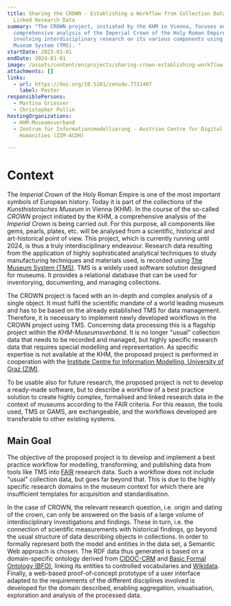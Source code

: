 ```yaml
---
title: Sharing the CROWN - Establishing a Workflow from Collection Data to
  Linked Research Data
summary: "The CROWN project, initiated by the KHM in Vienna, focuses on a
  comprehensive analysis of the Imperial Crown of the Holy Roman Empire,
  involving interdisciplinary research on its various components using The
  Museum System (TMS). "
startDate: 2023-01-01
endDate: 2024-01-01
image: /assets/content/en/projects/sharing-crown-establishing-workflow-collection-data-linked-research-data/crown3.png
attachments: []
links:
  - url: https://doi.org/10.5281/zenodo.7711407
    label: Poster
responsiblePersons:
  - Martina Griesser
  - Christopher Pollin
hostingOrganizations:
  - KHM-Museumsverband
  - Zentrum für Informationsmodellierung - Austrian Centre for Digital
    Humanities (ZIM-ACDH)

---
```

**Context**
===========

The _Imperial Crown_ of the Holy Roman Empire is one of the most important symbols of European history. Today it is part of the collections of the _Kunsthistorisches Museum_ in Vienna (KHM). In the course of the so-called _CROWN_ project initiated by the KHM, a comprehensive analysis of the _Imperial Crown_ is being carried out. For this purpose, all components like gems, pearls, plates, etc. will be analysed from a scientific, historical and art-historical point of view. This project, which is currently running until 2024, is thus a truly interdisciplinary endeavour. Research data resulting from the application of highly sophisticated analytical techniques to study manufacturing techniques and materials used, is recorded using [The Museum System (TMS)](https://www.gallerysystems.com/solutions/collections-management/). TMS is a widely used software solution designed for museums. It provides a relational database that can be used for inventorying, documenting, and managing collections.

The CROWN project is faced with an in-depth and complex analysis of a single object. It must fulfil the scientific mandate of a world leading museum and has to be based on the already established TMS for data management. Therefore, it is necessary to implement newly developed workflows in the CROWN project using TMS. Concerning data processing this is a flagship project within the _KHM-Museumsverband_. It is no longer "usual" collection data that needs to be recorded and managed, but highly specific research data that requires special modelling and representation. As specific expertise is not available at the KHM, the proposed project is performed in cooperation with the [Institute Centre for Information Modelling, University of Graz (ZIM)](https://informationsmodellierung.uni-graz.at/de/).

To be usable also for future research, the proposed project is not to develop a ready-made software, but to describe a workflow of a best practice solution to create highly complex, formalised and linked research data in the context of museums according to the FAIR criteria. For this reason, the tools used, TMS or GAMS, are exchangeable, and the workflows developed are transferable to other existing systems.

**Main Goal**
-------------

The objective of the proposed project is to develop and implement a best practice workflow for modelling, transforming, and publishing data from tools like TMS into [FAIR](https://www.go-fair.org/fair-principles/) research data. Such a workflow does not include "usual" collection data, but goes far beyond that. This is due to the highly specific research domains in the museum context for which there are insufficient templates for acquisition and standardisation.

In the case of CROWN, the relevant research question, i.e. origin and dating of the crown, can only be answered on the basis of a large volume of interdisciplinary investigations and findings. These in turn, i.e. the connection of scientific measurements with historical findings, go beyond the usual structure of data describing objects in collections. In order to formally represent both the model and entities in the data set, a Semantic Web approach is chosen. The RDF data thus generated is based on a domain-specific ontology derived from [CIDOC-CRM](https://www.cidoc-crm.org/) and [Basic Formal Ontology (BFO)](https://basic-formal-ontology.org/), linking its entities to controlled vocabularies and [Wikidata](https://www.wikidata.org). Finally, a web-based proof-of-concept prototype of a user interface adapted to the requirements of the different disciplines involved is developed for the domain described, enabling aggregation, visualisation, exploration and analysis of the processed data.

